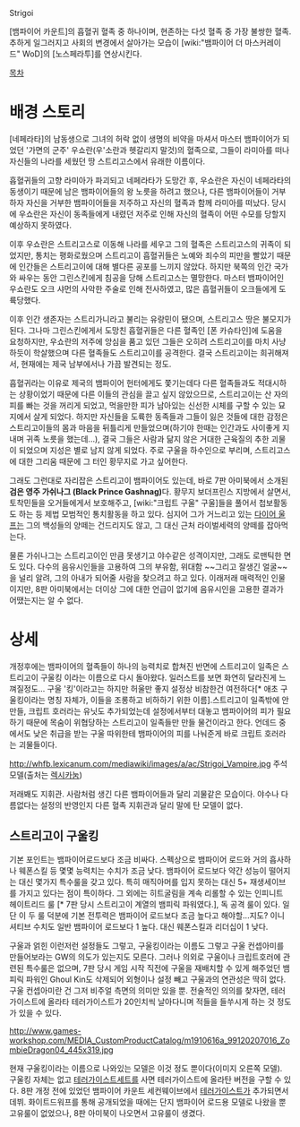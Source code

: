 Strigoi


[뱀파이어 카운트]의 흡혈귀 혈족 중 하나이며, 현존하는 다섯 혈족 중 가장 불쌍한 혈족. 추하게 일그러지고 사회의 변경에서 살아가는 모습이 [wiki:"뱀파이어 더 마스커레이드" WoD]의 [노스페라투]를 연상시킨다.


[[목차]]

= 배경 스토리 =

[네페라타]의 남동생으로 그녀의 허락 없이 생명의 비약을 마셔서 마스터 뱀파이어가 되었던 '가면의 군주' 우쇼란(우'소란과 헷갈리지 말것)의 혈족으로, 그들이 라미아를 떠나 자신들의 나라를 세웠던 땅 스트리고스에서 유래한 이름이다.

흡혈귀들의 고향 라미아가 파괴되고 네페라타가 도망간 후, 우쇼란은 자신이 네페라타의 동생이기 때문에 남은 뱀파이어들의 왕 노릇을 하려고 했으나, 다른 뱀파이어들이 거부하자 자신을 거부한 뱀파이어들을 저주하고 자신의 혈족과 함께 라미아를 떠났다. 당시에 우쇼란은 자신이 동족들에게 내렸던 저주로 인해 자신의 혈족이 어떤 수모를 당할지 예상하지 못하였다.

이후 우쇼란은 스트리고스로 이동해 나라를 세우고 그의 혈족은 스트리고스의 귀족이 되었지만, 통치는 평화로웠으며 스트리고이 흡혈귀들은 노예와 죄수의 피만을 빨았기 때문에 인간들은 스트리고이에 대해 별다른 공포를 느끼지 않았다. 하지만 북쪽의 인간 국가와 싸우는 동안 그린스킨에게 침공을 당해 스트리고스는 멸망한다. 마스터 뱀파이어인 우쇼란도 오크 샤먼의 사악한 주술로 인해 전사하였고, 많은 흡혈귀들이 오크들에게 도륙당했다.

이후 인간 생존자는 스트리가니라고 불리는 유랑민이 됐으며, 스트리고스 땅은 불모지가 된다. 그나마 그린스킨에게서 도망친 흡혈귀들은 다른 혈족인 [폰 카슈타인]에 도움을 요청하지만, 우쇼란의 저주에 앙심을 품고 있던 그들은 오히려 스트리고이를 마치 사냥하듯이 학살했으며 다른 혈족들도 스트리고이를 공격한다. 결국 스트리고이는 희귀해져서, 현재에는 제국 남부에서나 가끔 발견되는 정도.

흡혈귀라는 이유로 제국의 뱀파이어 헌터에게도 쫓기는데다 다른 혈족들과도 적대시하는 상황이었기 때문에 다른 이들의 관심을 끌고 싶지 않았으므로, 스트리고이는 산 자의 피를 빠는 것을 꺼리게 되었고, 먹을만한 피가 남아있는 신선한 시체를 구할 수 있는 묘지에서 살게 되었다. 하지만 자신들을 도륙한 동족들과 그들이 잃은 것들에 대한 감정은 스트리고이들의 몸과 마음을 뒤틀리게 만들었으며(하기야 한때는 인간과도 사이좋게 지내며 귀족 노릇을 했는데...), 결국 그들은 사람과 닮지 않은 거대한 근육질의 추한 괴물이 되었으며 지성은 별로 남지 않게 되었다. 주로 구울을 하수인으로 부리며, 스트리고스에 대한 그리움 때문에 그 터인 황무지로 가고 싶어한다.

그래도 그런대로 자리잡은 스트리고이 뱀파이어도 있는데, 바로 7판 아미북에서 소개된 '''검은 영주 가쉬나그 (Black Prince Gashnag)'''다. 
황무지 보더프린스 지방에서 살면서, 토착민들을 오거들에게서 보호해주고, [wiki:"크립트 구울" 구울]들을 풀어서 첩보활동도 하는 등 제법 모범적인 통치활동을 하고 있다. 심지어 그가 거느리고 있는 [[다이어 울프]]는 그의 백성들의 양떼는 건드리지도 않고, 그 대신 근처 라이벌세력의 양떼를 잡아먹는다. 

물론 가쉬나그는 스트리고이인 만큼 못생기고 야수같은 성격이지만, 그래도 로맨틱한 면도 있다. 다수의 음유시인들을 고용하여 그의 부유함, 위대함 ~~그리고 잘생긴 얼굴~~ 을 널리 알려, 그의 아내가 되어줄 사람을 찾으려고 하고 있다. 이래저래 매력적인 인물이지만, 8판 아미북에서는 더이상 그에 대한 언급이 없기에 음유시인을 고용한 결과가 어땠는지는 알 수 없다. 

= 상세 =

개정후에는 뱀파이어의 혈족들이 하나의 능력치로 합쳐진 반면에 스트리고이 일족은 스트리고이 구울킹 이라는 이름으로 다시 돌아왔다. 일러스트를 보면 화연히 달라진게 느껴질정도... 구울 '킹'이라고는 하지만 허울만 좋지 설정상 비참한건 여전하다[* 애초 구울킹이라는 명칭 자체가, 이들을 조롱하고 비하하기 위한 이름].스트리고이 일족밖에 안만들, 크립트 호러라는 유닛도 추가되었는데 설정에서부터 대놓고 뱀파이어의 피가 필요하기 때문에 목숨이 위협당하는 스트리고이 일족들만 만들 물건이라고 한다. 언데드 중에서도 낮은 취급을 받는 구울 따위한테 뱀파이어의 피를 나눠준게 바로 크립트 호러라는 괴물들이다. 

http://whfb.lexicanum.com/mediawiki/images/a/ac/Strigoi_Vampire.jpg
주석모델(출처는 [http://whfb.lexicanum.com/wiki/Strigoi 렉시카눔])

저래봬도 지휘관. 사람처럼 생긴 다른 뱀파이어들과 달리 괴물같은 모습이다. 
야수나 다름없다는 설정의 반영인지 다른 혈족 지휘관과 달리 말에 탄 모델이 없다.

== 스트리고이 구울킹 ==

기본 포인트는 뱀파이어로드보다 조금 비싸다. 스펙상으로 뱀파이어 로드와 거의 흡사하나 웨폰스킬 등 몇몇 능력치는 수치가 조금 낮다. 뱀파이어 로드보다 약간 성능이 떨어지는 대신 몇가지 특수룰을 갖고 있다. 특히 매직아머를 입지 못하는 대신 5+ 재생세이브를 가지고 있다는 점이 특이하다. 그 외에는 히트굴림을 계속 리롤할 수 있는 인피니트 헤이트리드 룰 [* 7판 당시 스트리고이 계열의 뱀피릭 파워였다.], 독 공격 룰이 있다. 일단 이 두 룰 덕분에 기본 전투력은 뱀파이어 로드보다 조금 높다고 해야할...지도? 이니셔티브 수치도 일반 뱀파이어 로드보다 1 높다. 대신 웨폰스킬과 리더십이 1 낮다. 

구울과 얽힌 이런저런 설정들도 그렇고, 구울킹이라는 이름도 그렇고 구울 컨셉아미를 만들어보라는 GW의 의도가 있는지도 모른다. 그러나 의외로 구울이나 크립트호러에 관련된 특수룰은 없으며, 7판 당시 게임 시작 직전에 구울을 재배치할 수 있게 해주었던 뱀피릭 파워인 Ghoul Kin도 삭제되어 외형이나 설정 빼고 구울과의 연관성은 딱히 없다. 구울 컨셉아미란 건 그저 비주얼 측면의 의미만 있을 뿐.
전술적인 의의를 찾자면, 테러가이스트에 올라타 테러가이스트가 20인치씩 날아다니며 적들을 들쑤시게 하는 것 정도가 있을 수 있다. 

http://www.games-workshop.com/MEDIA_CustomProductCatalog/m1910616a_99120207016_ZombieDragon04_445x319.jpg

현재 구울킹이라는 이름으로 나와있는 모델은 이것 정도 뿐이다(이미지 오른쪽 모델). 구울킹 자체는 없고 [[테러가이스트]]세트를 사면 테러가이스트에 올라탄 버전을 구할 수 있다. 8판 개정 전에 있었던 뱀파이어 카운트 세컨웨이브에서 [[테러가이스트]]가 추가되면서 데뷔. 화이트드워프를 통해 공개되었을 때에는 단지 뱀파이어 로드용 모델로 나왔을 뿐 고유룰이 없었으나, 8판 아미북이 나오면서 고유룰이 생겼다.

